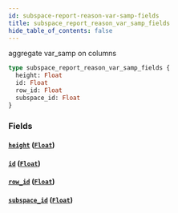 ```yaml
---
id: subspace-report-reason-var-samp-fields
title: subspace_report_reason_var_samp_fields
hide_table_of_contents: false
---
```


aggregate var_samp on columns

```graphql
type subspace_report_reason_var_samp_fields {
  height: Float
  id: Float
  row_id: Float
  subspace_id: Float
}
```

### Fields

#### [`height`](#) ([`Float`](/07-graphql/scalars/float))

#### [`id`](#) ([`Float`](/07-graphql/scalars/float))

#### [`row_id`](#) ([`Float`](/07-graphql/scalars/float))

#### [`subspace_id`](#) ([`Float`](/07-graphql/scalars/float))

